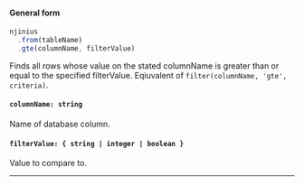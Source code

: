 
#### General form
<!-- prettier-ignore -->
```js {3} 
njinius
  .from(tableName)
  .gte(columnName, filterValue)
```
Finds all rows whose value on the stated columnName is greater than or equal to the specified filterValue. Eqiuvalent of `filter(columnName, 'gte', criteria)`.

#### `columnName: string`
Name of database column.

#### `filterValue: { string | integer | boolean }`
Value to compare to.

---